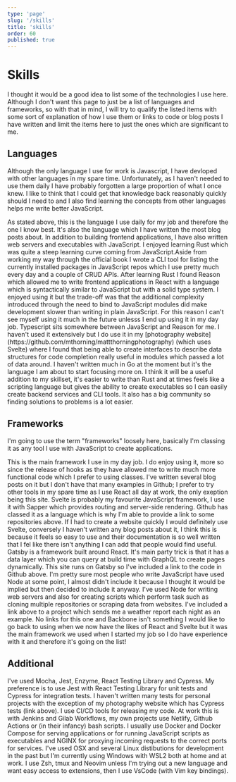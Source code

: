 ```yaml
---
type: 'page'
slug: '/skills'
title: 'skills'
order: 60
published: true
---
```


# Skills

I thought it would be a good idea to list some of the technologies I use here. Although I don't want this page to just be a list of languages and frameworks, so with that in mind, I will try to qualify the listed items with some sort of explanation of how I use them or links to code or blog posts I have written and limit the items here to just the ones which are significant to me.

## Languages

Although the only language I use for work is Javascript, I have devloped with  other languages in my spare time. Unfortunately, as I haven't needed to use them daily I have probably forgotten a large proportion of what I once knew. I like to think that I could get that knowledge back reasonably quickly should I need to and I also find learning the concepts from other languages helps me write better JavaScript.

<TitledSection collapsible Icon={SiJavascript} title="JavaScript" github="https://github.com/mthorning?tab=repositories&q=&type=&language=javascript" blogs="/blog?tag=javascript" >
As stated above, this is the language I use daily for my job and therefore the one I know best. It's also the language which I have written the most blog posts about. In addition to building frontend applications, I have also written web servers and executables with JavaScript.
</TitledSection>

<TitledSection collapsible Icon={SiRust} title="Rust" github="https://github.com/mthorning?tab=repositories&q=&type=&language=rust" blogs="/blog?tag=rust" >
I enjoyed learning Rust which was quite a steep learning curve coming from JavaScript.Aside from working my way through the official book I wrote a CLI tool for listing the currently installed packages in JavaScript repos which I use pretty much every day and a couple of CRUD APIs.
</TitledSection>

<TitledSection collapsible Icon={SiReason} title="Reason" github="https://github.com/mthorning?tab=repositories&q=&type=&language=reason" blogs="/blog?tag=reason" >
After learning Rust I found Reason which allowed me to write frontend applications in React with a language which is syntactically similar to JavaScript but with a solid type system. I enjoyed using it but the trade-off was that the additional complexity introduced through the need to bind to JavaScript modules did make development slower than writing in plain JavaScript. For this reason I can't see myself using it much in the future unlesss I end up using it in my day job.
</TitledSection>

<TitledSection collapsible Icon={SiTypescript} title="Typescript" github="https://github.com/mthorning?tab=repositories&q=&type=&language=typescript">
Typescript sits somewhere between JavaScript and Reason for me. I haven't used it extensively but I do use it in my [photography website](https://github.com/mthorning/mattthorningphotography) (which uses Svelte) where I found that being able to create interfaces to describe data structures for code completion really useful in modules which passed a lot of data around.
</TitledSection>

<TitledSection collapsible Icon={SiGo} title="Go" github="https://github.com/mthorning?tab=repositories&q=&type=public&language=go">
I haven't written much in Go at the moment but it's the language I am about to start focusing more on. I think it will be a useful addition to my skillset, it's easier to write than Rust and at times feels like a scripting language but gives the ability to create executables so I can easily create backend services and CLI tools. It also has a big community so finding solutions to problems is a lot easier.
</TitledSection>

## Frameworks
I'm going to use the term "frameworks" loosely here, basically I'm classing it as any tool I use with JavaScript to create applications.

<TitledSection collapsible Icon={SiReact} title="React" blogs="/blog?tag=react">
This is the main framework I use in my day job. I do enjoy using it, more so since the release of hooks as they have allowed me to write much more functional code which I prefer to using classes. I've written several blog posts on it but I don't have that many examples in Github; I prefer to try other tools in my spare time as I use React all day at work, the only exeption being this site.
</TitledSection>
<TitledSection collapsible Icon={SiSvelte} title="Svelte" github="https://github.com/mthorning?tab=repositories&q=&type=&language=svelte">
Svelte is probably my favourite JavaScript framework, I use it with Sapper which provides routing and server-side rendering. Github has classed it as a language which is why I'm able to provide a link to some repositories above. If I had to create a website quickly I would definitely use Svelte, conversely I haven't written any blog posts about it, I think this is because it feels so easy to use and their documentation is so well written that I fel like there isn't anything I can add that people would find useful.
</TitledSection>
<TitledSection collapsible Icon={SiGatsby} title="Gatsby" github="https://github.com/mthorning/matt-thorning.dev">
Gatsby is a framework built around React. It's main party trick is that it has a data layer which you can query at build time with GraphQL to create pages dynamically. This site runs on Gatsby so I've included a link to the code in Github above. 
</TitledSection>
<TitledSection collapsible Icon={SiNodeDotJs} title="Node" blogs="/blog?tag=backend&tag=javascript" github="https://github.com/mthorning/weather-report">
I'm pretty sure most people who write JavaScript have used Node at some point, I almost didn't include it because I thought it would be implied but then decided to include it anyway. I've used Node for writing web servers and also for creating scripts which perform task such as cloning multiple repositories or scraping data from websites. I've included a link above to a project which sends me a weather report each night as an example.
</TitledSection>
<TitledSection collapsible Icon={DiBackbone} title="Backbone">
No links for this one and Backbone isn't something I would like to go back to using when we now have the likes of React and Svelte but it was the main framework we used when I started my job so I do have experience with it and therefore it's going on the list!
</TitledSection>

## Additional
<TitledSection collapsible title ="Test Frameworks" github="https://github.com/mthorning/mattthorningphotography" blogs="/blog?tag=backend&tag=testing">
I've used Mocha, Jest, Enzyme, React Testing Library and Cypress. My preference is to use Jest with React Testing Library for unit tests and Cypress for integration tests. I haven't written many tests for personal projects with the exception of my photography website which has Cypress tests (link above).
</TitledSection>

<TitledSection collapsible title="Production Environment" blogs="/blog?tag=linux&tag=tooling">
I use CI/CD tools for releasing my code. At work this is with Jenkins and Gilab Workflows, my own projects use Netlify, Github Actions or (in their infancy) bash scripts. I usually use Docker and Docker Compose for serving applications or for running JavaScript scripts as executables and NGINX for proxying incoming requests to the correct ports for services.
</TitledSection>

<TitledSection collapsible title="Development Environment" blogs="/blog?tag=linux&tag=tooling">
I've used OSX and several Linux distibutions for development in the past but I'm currently using Windows with WSL2 both at home and at work. I use Zsh, tmux and Neovim unless I'm trying out a new language and want easy access to extensions, then I use VsCode (with Vim key bindings).
</TitledSection>
